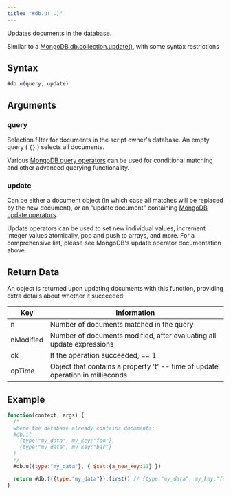 ```yaml
---
title: "#db.u(..)"
---
```


Updates documents in the database.

Similar to a [MongoDB db.collection.update()](https://www.mongodb.com/docs/manual/reference/method/db.collection.update/), with some syntax restrictions

## Syntax

```js
#db.u(query, update)
```

## Arguments

### query

Selection filter for documents in the script owner's database. An empty query ( `{}` ) selects all documents.

Various [MongoDB query operators](https://www.mongodb.com/docs/manual/reference/operator/query/) can be used for conditional matching and other advanced querying functionality.

### update

Can be either a document object (in which case all matches will be replaced by the new document), _or_ an "update document" containing [MongoDB update operators](https://www.mongodb.com/docs/manual/reference/operator/update/).

Update operators can be used to set new individual values, increment integer values atomically, pop and push to arrays, and more. For a comprehensive list, please see MongoDB's update operator documentation above.

## Return Data

An object is returned upon updating documents with this function, providing extra details about whether it succeeded:

| Key       | Information                                                                    |
| --------- | ------------------------------------------------------------------------------ |
| n         | Number of documents matched in the query                                       |
| nModified | Number of documents modified, after evaluating all update expressions          |
| ok        | If the operation succeeded, == 1                                               |
| opTime    | Object that contains a property 't' -- time of update operation in millieconds |

## Example

```js
function(context, args) {
  /*
  where the database already contains documents:
  #db.i(
    {type:"my_data", my_key:"foo"},
    {type:"my_data", my_key:"bar"}
  )
  */
  #db.u({type:"my_data"}, { $set:{a_new_key:11} })

  return #db.f({type:"my_data"}).first() // {type:"my_data", my_key:"foo", a_new_key:11}
}
```
